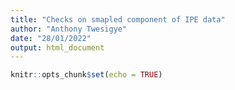 ```yaml
---
title: "Checks on smapled component of IPE data"
author: "Anthony Twesigye"
date: "28/01/2022"
output: html_document
---
```


```r
knitr::opts_chunk$set(echo = TRUE)
```
